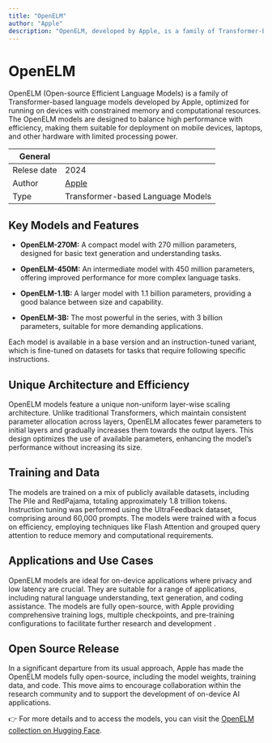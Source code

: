 ```yaml
---
title: "OpenELM"
author: "Apple"
description: "OpenELM, developed by Apple, is a family of Transformer-based language models optimized for devices with limited memory and computational resources, balancing high performance with efficiency."
---
```


# OpenELM 

OpenELM (Open-source Efficient Language Models) is a family of Transformer-based language models developed by Apple, optimized for running on devices with constrained memory and computational resources. The OpenELM models are designed to balance high performance with efficiency, making them suitable for deployment on mobile devices, laptops, and other hardware with limited processing power.

| General     |                                                                  |
| ----------- | ---------------------------------------------------------------- |
| Relese date | 2024                                                             |
| Author      | [Apple](https://machinelearning.apple.com/)                      |
| Type        | Transformer-based Language Models                                |


## Key Models and Features

- **OpenELM-270M:** A compact model with 270 million parameters, designed for basic text generation and understanding tasks.
  
- **OpenELM-450M:** An intermediate model with 450 million parameters, offering improved performance for more complex language tasks.

- **OpenELM-1.1B:** A larger model with 1.1 billion parameters, providing a good balance between size and capability.

- **OpenELM-3B:** The most powerful in the series, with 3 billion parameters, suitable for more demanding applications.

Each model is available in a base version and an instruction-tuned variant, which is fine-tuned on datasets for tasks that require following specific instructions.


## Unique Architecture and Efficiency

OpenELM models feature a unique non-uniform layer-wise scaling architecture. Unlike traditional Transformers, which maintain consistent parameter allocation across layers, OpenELM allocates fewer parameters to initial layers and gradually increases them towards the output layers. This design optimizes the use of available parameters, enhancing the model’s performance without increasing its size.


## Training and Data

The models are trained on a mix of publicly available datasets, including The Pile and RedPajama, totaling approximately 1.8 trillion tokens. Instruction tuning was performed using the UltraFeedback dataset, comprising around 60,000 prompts. The models were trained with a focus on efficiency, employing techniques like Flash Attention and grouped query attention to reduce memory and computational requirements.   


## Applications and Use Cases

OpenELM models are ideal for on-device applications where privacy and low latency are crucial. They are suitable for a range of applications, including natural language understanding, text generation, and coding assistance. The models are fully open-source, with Apple providing comprehensive training logs, multiple checkpoints, and pre-training configurations to facilitate further research and development .


## Open Source Release

In a significant departure from its usual approach, Apple has made the OpenELM models fully open-source, including the model weights, training data, and code. This move aims to encourage collaboration within the research community and to support the development of on-device AI applications.


👉 For more details and to access the models, you can visit the [OpenELM collection on Hugging Face](https://huggingface.co/collections/apple/openelm-pretrained-models-6619ac6ca12a10bd0d0df89e).




